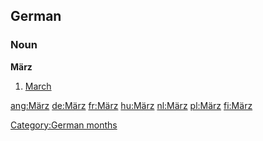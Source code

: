 ==German==
===Noun===
'''März'''
# [[March]]

[[Category:German months]]

[[ang:März]]
[[de:März]]
[[fr:März]]
[[hu:März]]
[[nl:März]]
[[pl:März]]
[[fi:März]]